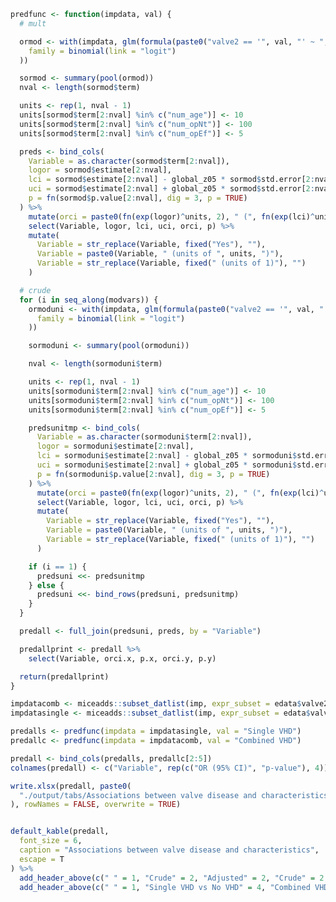 ```r

predfunc <- function(impdata, val) {
  # mult

  ormod <- with(impdata, glm(formula(paste0("valve2 == '", val, "' ~ ", paste(modvars, collapse = " + "))),
    family = binomial(link = "logit")
  ))

  sormod <- summary(pool(ormod))
  nval <- length(sormod$term)

  units <- rep(1, nval - 1)
  units[sormod$term[2:nval] %in% c("num_age")] <- 10
  units[sormod$term[2:nval] %in% c("num_opNt")] <- 100
  units[sormod$term[2:nval] %in% c("num_opEf")] <- 5

  preds <- bind_cols(
    Variable = as.character(sormod$term[2:nval]),
    logor = sormod$estimate[2:nval],
    lci = sormod$estimate[2:nval] - global_z05 * sormod$std.error[2:nval],
    uci = sormod$estimate[2:nval] + global_z05 * sormod$std.error[2:nval],
    p = fn(sormod$p.value[2:nval], dig = 3, p = TRUE)
  ) %>%
    mutate(orci = paste0(fn(exp(logor)^units, 2), " (", fn(exp(lci)^units, 2), "-", fn(exp(uci)^units, 2), ")")) %>%
    select(Variable, logor, lci, uci, orci, p) %>%
    mutate(
      Variable = str_replace(Variable, fixed("Yes"), ""),
      Variable = paste0(Variable, " (units of ", units, ")"),
      Variable = str_replace(Variable, fixed(" (units of 1)"), "")
    )

  # crude
  for (i in seq_along(modvars)) {
    ormoduni <- with(impdata, glm(formula(paste0("valve2 == '", val, "' ~ ", modvars[i])),
      family = binomial(link = "logit")
    ))

    sormoduni <- summary(pool(ormoduni))

    nval <- length(sormoduni$term)

    units <- rep(1, nval - 1)
    units[sormoduni$term[2:nval] %in% c("num_age")] <- 10
    units[sormoduni$term[2:nval] %in% c("num_opNt")] <- 100
    units[sormoduni$term[2:nval] %in% c("num_opEf")] <- 5

    predsunitmp <- bind_cols(
      Variable = as.character(sormoduni$term[2:nval]),
      logor = sormoduni$estimate[2:nval],
      lci = sormoduni$estimate[2:nval] - global_z05 * sormoduni$std.error[2:nval],
      uci = sormoduni$estimate[2:nval] + global_z05 * sormoduni$std.error[2:nval],
      p = fn(sormoduni$p.value[2:nval], dig = 3, p = TRUE)
    ) %>%
      mutate(orci = paste0(fn(exp(logor)^units, 2), " (", fn(exp(lci)^units, 2), "-", fn(exp(uci)^units, 2), ")")) %>%
      select(Variable, logor, lci, uci, orci, p) %>%
      mutate(
        Variable = str_replace(Variable, fixed("Yes"), ""),
        Variable = paste0(Variable, " (units of ", units, ")"),
        Variable = str_replace(Variable, fixed(" (units of 1)"), "")
      )

    if (i == 1) {
      predsuni <<- predsunitmp
    } else {
      predsuni <<- bind_rows(predsuni, predsunitmp)
    }
  }

  predall <- full_join(predsuni, preds, by = "Variable")

  predallprint <- predall %>%
    select(Variable, orci.x, p.x, orci.y, p.y)

  return(predallprint)
}
```

```r

impdatacomb <- miceadds::subset_datlist(imp, expr_subset = edata$valve2 != "Single VHD")
impdatasingle <- miceadds::subset_datlist(imp, expr_subset = edata$valve2 != "Combined VHD")

predalls <- predfunc(impdata = impdatasingle, val = "Single VHD")
predallc <- predfunc(impdata = impdatacomb, val = "Combined VHD")

predall <- bind_cols(predalls, predallc[2:5])
colnames(predall) <- c("Variable", rep(c("OR (95% CI)", "p-value"), 4))

write.xlsx(predall, paste0(
  "./output/tabs/Associations between valve disease and characteristics_", Sys.Date(), ".xlsx"
), rowNames = FALSE, overwrite = TRUE)


default_kable(predall,
  font_size = 6,
  caption = "Associations between valve disease and characteristics",
  escape = T
) %>%
  add_header_above(c(" " = 1, "Crude" = 2, "Adjusted" = 2, "Crude" = 2, "Adjusted" = 2)) %>%
  add_header_above(c(" " = 1, "Single VHD vs No VHD" = 4, "Combined VHD vs No VHD" = 4))
```
